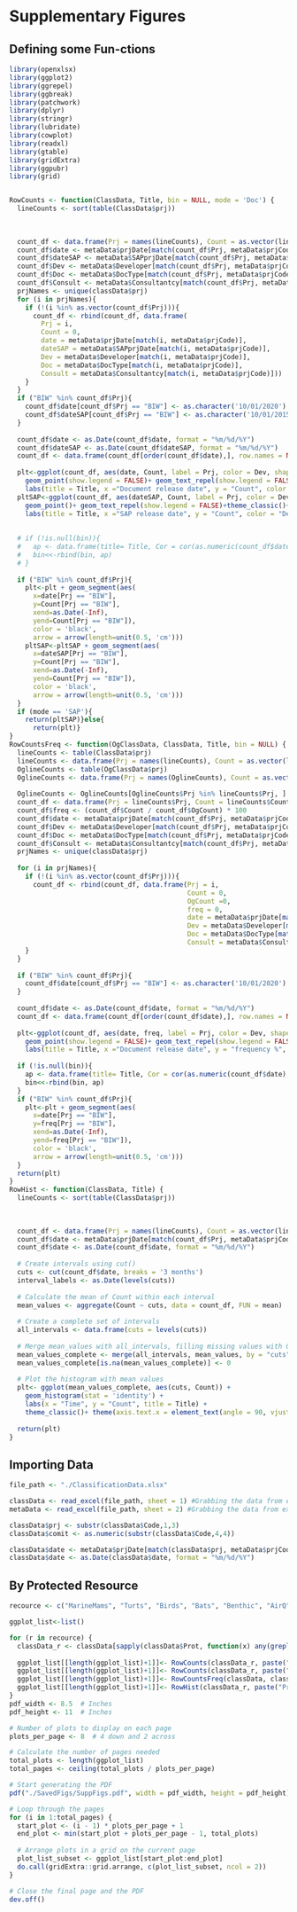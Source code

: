 # Supplementary Figures

## Defining some Fun-ctions

```{r, warning=FALSE, message=FALSE, tidy=TRUE,cache=FALSE}
library(openxlsx) 
library(ggplot2)
library(ggrepel)
library(ggbreak) 
library(patchwork)
library(dplyr)
library(stringr)
library(lubridate)
library(cowplot)
library(readxl)
library(gtable)
library(gridExtra)
library(ggpubr)
library(grid)  


RowCounts <- function(ClassData, Title, bin = NULL, mode = 'Doc') {
  lineCounts <- sort(table(ClassData$prj))
  
  
  
  count_df <- data.frame(Prj = names(lineCounts), Count = as.vector(lineCounts))
  count_df$date <- metaData$prjDate[match(count_df$Prj, metaData$prjCode)]
  count_df$dateSAP <- metaData$SAPprjDate[match(count_df$Prj, metaData$prjCode)]
  count_df$Dev <- metaData$Developer[match(count_df$Prj, metaData$prjCode)]
  count_df$Doc <- metaData$DocType[match(count_df$Prj, metaData$prjCode)]
  count_df$Consult <- metaData$Consultantcy[match(count_df$Prj, metaData$prjCode)]
  prjNames <- unique(classData$prj)
  for (i in prjNames){
    if (!(i %in% as.vector(count_df$Prj))){
      count_df <- rbind(count_df, data.frame(
        Prj = i, 
        Count = 0, 
        date = metaData$prjDate[match(i, metaData$prjCode)],
        dateSAP = metaData$SAPprjDate[match(i, metaData$prjCode)],
        Dev = metaData$Developer[match(i, metaData$prjCode)], 
        Doc = metaData$DocType[match(i, metaData$prjCode)],
        Consult = metaData$Consultantcy[match(i, metaData$prjCode)]))
    }
  }
  if ("BIW" %in% count_df$Prj){ 
    count_df$date[count_df$Prj == "BIW"] <- as.character('10/01/2020')
    count_df$dateSAP[count_df$Prj == "BIW"] <- as.character('10/01/2015')
  }
  
  count_df$date <- as.Date(count_df$date, format = "%m/%d/%Y")
  count_df$dateSAP <- as.Date(count_df$dateSAP, format = "%m/%d/%Y")
  count_df <- data.frame(count_df[order(count_df$date),], row.names = NULL)
  
  plt<-ggplot(count_df, aes(date, Count, label = Prj, color = Dev, shape = Doc))+
    geom_point(show.legend = FALSE)+ geom_text_repel(show.legend = FALSE)+theme_classic()+
    labs(title = Title, x ="Document release date", y = "Count", color = "Developer", shape = "Document")
  pltSAP<-ggplot(count_df, aes(dateSAP, Count, label = Prj, color = Dev, shape = Doc))+
    geom_point()+ geom_text_repel(show.legend = FALSE)+theme_classic()+
    labs(title = Title, x ="SAP release date", y = "Count", color = "Developer", shape = "Document")  
  
  
  # if (!is.null(bin)){
  #   ap <- data.frame(title= Title, Cor = cor(as.numeric(count_df$date), count_df$Count), type = "#")
  #   bin<<-rbind(bin, ap)
  # }
  
  if ("BIW" %in% count_df$Prj){ 
    plt<-plt + geom_segment(aes(
      x=date[Prj == "BIW"], 
      y=Count[Prj == "BIW"], 
      xend=as.Date(-Inf), 
      yend=Count[Prj == "BIW"]),
      color = 'black',
      arrow = arrow(length=unit(0.5, 'cm')))
    pltSAP<-pltSAP + geom_segment(aes(
      x=dateSAP[Prj == "BIW"], 
      y=Count[Prj == "BIW"], 
      xend=as.Date(-Inf), 
      yend=Count[Prj == "BIW"]),
      color = 'black',
      arrow = arrow(length=unit(0.5, 'cm')))
  }
  if (mode == 'SAP'){
    return(pltSAP)}else{
      return(plt)}
}
RowCountsFreq <- function(OgClassData, ClassData, Title, bin = NULL) {
  lineCounts <- table(ClassData$prj)
  lineCounts <- data.frame(Prj = names(lineCounts), Count = as.vector(lineCounts))
  OglineCounts <- table(OgClassData$prj)
  OglineCounts <- data.frame(Prj = names(OglineCounts), Count = as.vector(OglineCounts))
  
  OglineCounts <- OglineCounts[OglineCounts$Prj %in% lineCounts$Prj, ]
  count_df <- data.frame(Prj = lineCounts$Prj, Count = lineCounts$Count, OgCount = OglineCounts$Count)
  count_df$freq <- (count_df$Count / count_df$OgCount) * 100
  count_df$date <- metaData$prjDate[match(count_df$Prj, metaData$prjCode)]
  count_df$Dev <- metaData$Developer[match(count_df$Prj, metaData$prjCode)]
  count_df$Doc <- metaData$DocType[match(count_df$Prj, metaData$prjCode)]
  count_df$Consult <- metaData$Consultantcy[match(count_df$Prj, metaData$prjCode)]
  prjNames <- unique(classData$prj)
  
  for (i in prjNames){
    if (!(i %in% as.vector(count_df$Prj))){
      count_df <- rbind(count_df, data.frame(Prj = i, 
                                             Count = 0, 
                                             OgCount =0,
                                             freq = 0, 
                                             date = metaData$prjDate[match(i, metaData$prjCode)], 
                                             Dev = metaData$Developer[match(i, metaData$prjCode)], 
                                             Doc = metaData$DocType[match(i, metaData$prjCode)],
                                             Consult = metaData$Consultantcy[match(i, metaData$prjCode)]))
    }
  }
  
  if ("BIW" %in% count_df$Prj){ 
    count_df$date[count_df$Prj == "BIW"] <- as.character('10/01/2020')
  }
  
  count_df$date <- as.Date(count_df$date, format = "%m/%d/%Y")
  count_df <- data.frame(count_df[order(count_df$date),], row.names = NULL)
  
  plt<-ggplot(count_df, aes(date, freq, label = Prj, color = Dev, shape = Doc))+
    geom_point(show.legend = FALSE)+ geom_text_repel(show.legend = FALSE)+theme_classic()+
    labs(title = Title, x ="Document release date", y = "frequency %", color = "Developer", shape = "Document")
  
  if (!is.null(bin)){
    ap <- data.frame(title= Title, Cor = cor(as.numeric(count_df$date), count_df$freq), type = "%")
    bin<<-rbind(bin, ap)
  }
  if ("BIW" %in% count_df$Prj){ 
    plt<-plt + geom_segment(aes(
      x=date[Prj == "BIW"], 
      y=freq[Prj == "BIW"], 
      xend=as.Date(-Inf), 
      yend=freq[Prj == "BIW"]),
      color = 'black',
      arrow = arrow(length=unit(0.5, 'cm')))
  }
  return(plt)
}
RowHist <- function(ClassData, Title) {
  lineCounts <- sort(table(ClassData$prj))
  
  
  
  count_df <- data.frame(Prj = names(lineCounts), Count = as.vector(lineCounts))
  count_df$date <- metaData$prjDate[match(count_df$Prj, metaData$prjCode)]
  count_df$date <- as.Date(count_df$date, format = "%m/%d/%Y")
  
  # Create intervals using cut()
  cuts <- cut(count_df$date, breaks = '3 months')
  interval_labels <- as.Date(levels(cuts))
  
  # Calculate the mean of Count within each interval
  mean_values <- aggregate(Count ~ cuts, data = count_df, FUN = mean)
  
  # Create a complete set of intervals
  all_intervals <- data.frame(cuts = levels(cuts))
  
  # Merge mean_values with all_intervals, filling missing values with 0
  mean_values_complete <- merge(all_intervals, mean_values, by = "cuts", all.x = TRUE)
  mean_values_complete[is.na(mean_values_complete)] <- 0
  
  # Plot the histogram with mean values
  plt<- ggplot(mean_values_complete, aes(cuts, Count)) +
    geom_histogram(stat = 'identity') +
    labs(x = "Time", y = "Count", title = Title) +
    theme_classic()+ theme(axis.text.x = element_text(angle = 90, vjust = 0.5, hjust = 1))
  
  return(plt)
}
```

## Importing Data

```{r, warning=FALSE, message=FALSE, tidy=TRUE,cache=FALSE}
file_path <- "./ClassificationData.xlsx"

classData <- read_excel(file_path, sheet = 1) #Grabbing the data from excel
metaData <- read_excel(file_path, sheet = 2) #Grabbing the data from excel

classData$prj <- substr(classData$Code,1,3)
classData$comit <- as.numeric(substr(classData$Code,4,4))

classData$date <- metaData$prjDate[match(classData$prj, metaData$prjCode)]
classData$date <- as.Date(classData$date, format = "%m/%d/%Y")
```

## By Protected Resource

```{r, warning=FALSE, message=FALSE, tidy=TRUE,cache=FALSE}
recource <- c("MarineMams", "Turts", "Birds", "Bats", "Benthic", "AirQ", "WaterQ", "AcouAbove", "AcouBelow","Fish", "EssFishHabs", "CultArcheo", "CoastalHabs", "WetLands", "RecTourism", "RecComFisheries","VesselNav", "SocioEcon", "EnviroJustice", "PubHealth", "Visual", "FAA-DOD","Other")

ggplot_list<-list()

for (r in recource) {
  classData_r <- classData[sapply(classData$Prot, function(x) any(grepl(r, unlist(strsplit(x, ","))))), ]
    
  ggplot_list[[length(ggplot_list)+1]]<- RowCounts(classData_r, paste("Protected Resource:", r))
  ggplot_list[[length(ggplot_list)+1]]<- RowCounts(classData_r, paste("Protected Resource:", r), mode = "SAP")
  ggplot_list[[length(ggplot_list)+1]]<- RowCountsFreq(classData, classData_r, paste("Frequency of Protected Resource:", r))
  ggplot_list[[length(ggplot_list)+1]]<- RowHist(classData_r, paste("Protected Resource:", r))
}
pdf_width <- 8.5  # Inches
pdf_height <- 11  # Inches

# Number of plots to display on each page
plots_per_page <- 8  # 4 down and 2 across

# Calculate the number of pages needed
total_plots <- length(ggplot_list)
total_pages <- ceiling(total_plots / plots_per_page)

# Start generating the PDF
pdf("./SavedFigs/SuppFigs.pdf", width = pdf_width, height = pdf_height)

# Loop through the pages
for (i in 1:total_pages) {
  start_plot <- (i - 1) * plots_per_page + 1
  end_plot <- min(start_plot + plots_per_page - 1, total_plots)
  
  # Arrange plots in a grid on the current page
  plot_list_subset <- ggplot_list[start_plot:end_plot]
  do.call(gridExtra::grid.arrange, c(plot_list_subset, ncol = 2))
}

# Close the final page and the PDF
dev.off()

```
